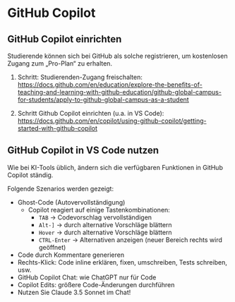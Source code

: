 
# GitHub Copilot

## GitHub Copilot einrichten

Studierende können sich bei GitHub als solche registrieren,
um kostenlosen Zugang zum „Pro-Plan“ zu erhalten.

1. Schritt: Studierenden-Zugang freischalten: https://docs.github.com/en/education/explore-the-benefits-of-teaching-and-learning-with-github-education/github-global-campus-for-students/apply-to-github-global-campus-as-a-student

2. Schritt Github Copilot einrichten (u.a. in VS Code):
https://docs.github.com/en/copilot/using-github-copilot/getting-started-with-github-copilot

## GitHub Copilot in VS Code nutzen

<Callout type="info">
Wie bei KI-Tools üblich, ändern sich die verfügbaren 
Funktionen in GitHub Copilot ständig.
</Callout>

Folgende Szenarios werden gezeigt: 

- Ghost-Code (Autovervollständigung)
  - Copilot reagiert auf einige Tastenkombinationen:
    - `TAB` → Codevorschlag vervollständigen
    - `Alt-]` → durch alternative Vorschläge blättern
    - `Hover` → durch alternative Vorschläge blättern
    - `CTRL-Enter` → Alternativen anzeigen (neuer Bereich rechts wird geöffnet)
- Code durch Kommentare generieren
- Rechts-Klick: Code inline erklären, fixen, umschreiben, Tests schreiben, usw.
- GitHub Copilot Chat: wie ChatGPT nur für Code
- Copilot Edits: größere Code-Änderungen durchführen
- Nutzen Sie Claude 3.5 Sonnet im Chat!



